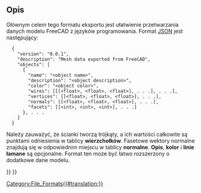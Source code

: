 <languages/>

{{Docnav/pl
|[[Arch_OBJ/pl|OBJ]]
|[[Arch_3DS/pl|3DS]]
|[[BIM_Workbench/pl|środowisko pracy BIM]]
|IconL=
|IconR=
|IconC=Workbench_BIM.svg
}}

{{TOCright}}

<span id="Description"></span>
==Opis==

<div class="mw-translate-fuzzy">
Głównym celem tego formatu eksportu jest ułatwienie przetwarzania danych modelu FreeCAD z języków programowania.  Format [http://json.org/ JSON] jest następujący:
</div>
<pre>
  {
    "version": "0.0.1",
    "description": "Mesh data exported from FreeCAD",
    "objects": [
      {
        "name": "<object name>",
        "description": "<object description>",
        "color": "<object color>",
        "wires": [[[<float>, <float>, <float>], . . .], . . .],
        "vertices": [[<float>, <float>, <float>], . . .],
        "normals": [[<float>, <float>, <float>], . . .],
        "facets": [[<int>, <int>, <int>], . . .]
      }, . . .
    ]
  }
</pre>

Należy zauważyć, że ścianki tworzą trójkąty, a ich wartości całkowite są punktami odniesienia w tablicy '''wierzchołków'''.  Fasetowe wektory normalne znajdują się w odpowiednim miejscu w tablicy '''normalne'''. ''' Opis''', '''kolor''' i '''linie łamane''' są opcjonalne.  Format ten może być łatwo rozszerzony o dodatkowe dane modelu.


{{Docnav/pl
|[[Arch_OBJ/pl|OBJ]]
|[[Arch_3DS/pl|3DS]]
|[[BIM_Workbench/pl|środowisko pracy BIM]]
|IconL=
|IconR=
|IconC=Workbench_BIM.svg
}}

{{BIM_Tools_navi{{#translation:}}}}
{{Userdocnavi{{#translation:}}}}
[[Category:File_Formats{{#translation:}}]]